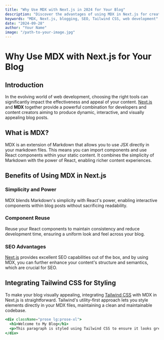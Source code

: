 ```yaml
---
title: "Why Use MDX with Next.js in 2024 for Your Blog"
description: "Discover the advantages of using MDX in Next.js for creating clean, beautiful, and SEO-optimized blog posts."
keywords: "MDX, Next.js, blogging, SEO, Tailwind CSS, web development"
date: "2024-09-28"
author: "Your Name"
image: "/path-to-your-image.jpg"
---
```



# Why Use MDX with Next.js for Your Blog

<Head>
  <title>Why Use MDX with Next.js for Your Blog</title>
  <meta name="description" content="Discover the advantages of using MDX in Next.js for creating clean, beautiful, and SEO-optimized blog posts." />
  <meta name="keywords" content="MDX, Next.js, blogging, SEO, Tailwind CSS, web development" />
</Head>

## Introduction

In the evolving world of web development, choosing the right tools can significantly impact the effectiveness and appeal of your content. [Next.js](https://nextjs.org/) and **MDX** together provide a powerful combination for developers and content creators aiming to produce dynamic, interactive, and visually appealing blog posts.

## What is MDX?

MDX is an extension of Markdown that allows you to use JSX directly in your markdown files. This means you can import components and use React components within your static content. It combines the simplicity of Markdown with the power of React, enabling richer content experiences.

## Benefits of Using MDX in Next.js

### Simplicity and Power

MDX blends Markdown's simplicity with React's power, enabling interactive components within blog posts without sacrificing readability.

### Component Reuse

Reuse your React components to maintain consistency and reduce development time, ensuring a uniform look and feel across your blog.

### SEO Advantages

[Next.js](https://nextjs.org/) provides excellent SEO capabilities out of the box, and by using MDX, you can further enhance your content's structure and semantics, which are crucial for SEO.

## Integrating Tailwind CSS for Styling

To make your blog visually appealing, integrating [Tailwind CSS](https://tailwindcss.com/) with MDX in Next.js is straightforward. Tailwind's utility-first approach lets you style elements directly in your MDX files, maintaining a clean and maintainable codebase.

```jsx
<div className="prose lg:prose-xl">
  <h1>Welcome to My Blog</h1>
  <p>This paragraph is styled using Tailwind CSS to ensure it looks great while being easy to read.</p>
</div>
